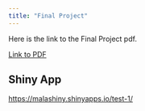 ---
title: "Final Project"
---

Here is the link to the Final Project pdf.

[Link to PDF](.C:\Users\raque\OneDrive\Documents\rluna_site\files\EPPS6356FinalProject,pdf)

## Shiny App

<https://malashiny.shinyapps.io/test-1/>
